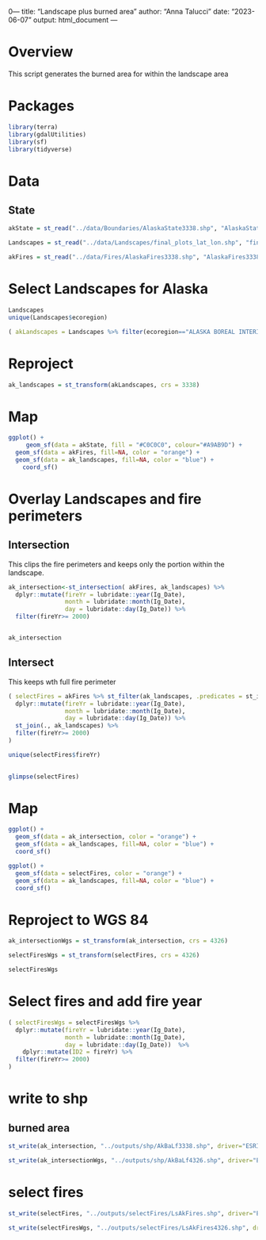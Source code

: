0---
title: "Landscape plus burned area"
author: "Anna Talucci"
date: "2023-06-07"
output: html_document
---

# Overview

This script generates the burned area  for within the landscape area

# Packages
```r
library(terra)
library(gdalUtilities)
library(sf)
library(tidyverse)
```

# Data

## State

```r
akState = st_read("../data/Boundaries/AlaskaState3338.shp", "AlaskaState3338")
```

```r
Landscapes = st_read("../data/Landscapes/final_plots_lat_lon.shp", "final_plots_lat_lon")
```

```r
akFires = st_read("../data/Fires/AlaskaFires3338.shp", "AlaskaFires3338")
```


# Select Landscapes for Alaska
```r
Landscapes
unique(Landscapes$ecoregion)
```

```r
( akLandscapes = Landscapes %>% filter(ecoregion=="ALASKA BOREAL INTERIOR"))
```

# Reproject
```r
ak_landscapes = st_transform(akLandscapes, crs = 3338)
```



# Map
```r
ggplot() +
     geom_sf(data = akState, fill = "#C0C0C0", colour="#A9AB9D") +
  geom_sf(data = akFires, fill=NA, color = "orange") +
  geom_sf(data = ak_landscapes, fill=NA, color = "blue") +
    coord_sf()
```
# Overlay Landscapes and fire perimeters

## Intersection
This clips the fire perimeters and keeps only the portion within the landscape.
```r
ak_intersection<-st_intersection( akFires, ak_landscapes) %>% 
  dplyr::mutate(fireYr = lubridate::year(Ig_Date), 
                month = lubridate::month(Ig_Date), 
                day = lubridate::day(Ig_Date)) %>%
  filter(fireYr>= 2000) 


ak_intersection
```

## Intersect
This keeps wth full fire perimeter
```r

( selectFires = akFires %>% st_filter(ak_landscapes, .predicates = st_intersects) %>%
  dplyr::mutate(fireYr = lubridate::year(Ig_Date), 
                month = lubridate::month(Ig_Date), 
                day = lubridate::day(Ig_Date)) %>%
  st_join(., ak_landscapes) %>% 
  filter(fireYr>= 2000) 
)

unique(selectFires$fireYr)
  
```
```r
glimpse(selectFires)
```


# Map
```r
ggplot() + 
  geom_sf(data = ak_intersection, color = "orange") +
  geom_sf(data = ak_landscapes, fill=NA, color = "blue") +
  coord_sf()
```

```r
ggplot() + 
  geom_sf(data = selectFires, color = "orange") +
  geom_sf(data = ak_landscapes, fill=NA, color = "blue") +
  coord_sf()
```

# Reproject to WGS 84
```r
ak_intersectionWgs = st_transform(ak_intersection, crs = 4326)

selectFiresWgs = st_transform(selectFires, crs = 4326)

```

```r
selectFiresWgs
```
# Select fires  and add fire year
```r
( selectFiresWgs = selectFiresWgs %>%
  dplyr::mutate(fireYr = lubridate::year(Ig_Date), 
                month = lubridate::month(Ig_Date), 
                day = lubridate::day(Ig_Date))  %>% 
    dplyr::mutate(ID2 = fireYr) %>%
  filter(fireYr>= 2000) 
)
```

# write  to shp

## burned area 

```r
st_write(ak_intersection, "../outputs/shp/AkBaLf3338.shp", driver="ESRI Shapefile")
```

```r
st_write(ak_intersectionWgs, "../outputs/shp/AkBaLf4326.shp", driver="ESRI Shapefile")
```

# select fires
```r
st_write(selectFires, "../outputs/selectFires/LsAkFires.shp", driver="ESRI Shapefile")
```

```r
st_write(selectFiresWgs, "../outputs/selectFires/LsAkFires4326.shp", driver="ESRI Shapefile")
```